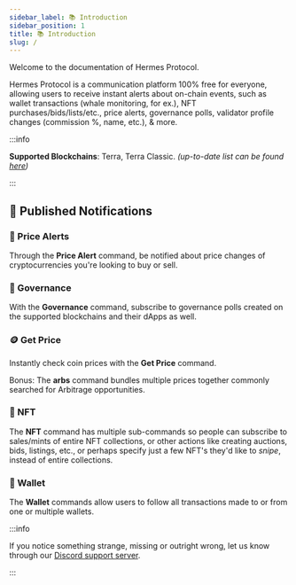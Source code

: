 ```yaml
---
sidebar_label: 📚 Introduction
sidebar_position: 1
title: 📚 Introduction
slug: /
---
```


Welcome to the documentation of Hermes Protocol.

Hermes Protocol is a communication platform 100% free for everyone, allowing users to receive instant alerts about on-chain events, such as wallet transactions (whale monitoring, for ex.), NFT purchases/bids/lists/etc., price alerts, governance polls, validator profile changes (commission %, name, etc.), & more.

:::info

**Supported Blockchains**: Terra, Terra Classic. _(up-to-date list can be found [here](https://github.com/HermesProtocol-io/assets/tree/main/static/blockchains))_

:::

## 🚩 Published Notifications

### 🔔 Price Alerts

Through the **Price Alert** command, be notified about price changes of cryptocurrencies you're looking to buy or sell.

### 🏦 Governance

With the **Governance** command, subscribe to governance polls created on the supported blockchains and their dApps as well.

### 🪙 Get Price

Instantly check coin prices with the **Get Price** command.

Bonus: The **arbs** command bundles multiple prices together commonly searched for Arbitrage opportunities.

### 🧾 NFT

The **NFT** command has multiple sub-commands so people can subscribe to sales/mints of entire NFT collections, or other actions like creating auctions, bids, listings, etc., or perhaps specify just a few NFT's they'd like to _snipe_, instead of entire collections.

### 💼 Wallet

The **Wallet** commands allow users to follow all transactions made to or from one or multiple wallets.

:::info

If you notice something strange, missing or outright wrong, let us know through our [Discord support server](https://discord.gg/Jxe32aaFE3).

:::
